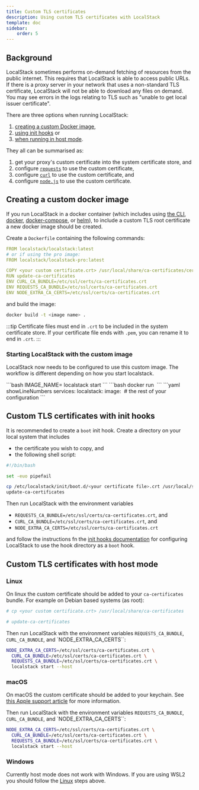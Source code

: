 ```yaml
---
title: Custom TLS certificates
description: Using custom TLS certificates with LocalStack
template: doc
sidebar:
    order: 5
---
```



## Background

LocalStack sometimes performs on-demand fetching of resources from the public internet.
This requires that LocalStack is able to access public URLs.
If there is a proxy server in your network that uses a non-standard TLS certificate, LocalStack will not be able to download any files on demand.
You may see errors in the logs relating to TLS such as "unable to get local issuer certificate".

There are three options when running LocalStack:

1. [creating a custom Docker image](#creating-a-custom-docker-image),
2. [using init hooks](#custom-tls-certificates-with-init-hooks) or
3. [when running in host mode](#custom-tls-certificates-with-host-mode).

They all can be summarised as:

1. get your proxy's custom certificate into the system certificate store, and
2. configure [`requests`](https://pypi.python.org/pypi/requests) to use the custom certificate,
3. configure [`curl`](https://curl.se/) to use the custom certificate, and
4. configure [`node.js`](https://nodejs.org/) to use the custom certificate.

## Creating a custom docker image

If you run LocalStack in a docker container (which includes using [the CLI](/aws/getting-started/installation/#installing-localstack-cli), [docker](/aws/getting-started/installation/#docker), [docker-compose](/aws/getting-started/installation/#docker-compose), or [helm](/aws/getting-started/installation/#helm)), to include a custom TLS root certificate a new docker image should be created.

Create a `Dockerfile` containing the following commands:

```yaml showLineNumbers
FROM localstack/localstack:latest
# or if using the pro image:
FROM localstack/localstack-pro:latest

COPY <your custom certificate.crt> /usr/local/share/ca-certificates/cert-bundle.crt
RUN update-ca-certificates
ENV CURL_CA_BUNDLE=/etc/ssl/certs/ca-certificates.crt
ENV REQUESTS_CA_BUNDLE=/etc/ssl/certs/ca-certificates.crt
ENV NODE_EXTRA_CA_CERTS=/etc/ssl/certs/ca-certificates.crt
```

and build the image:

```bash
docker build -t <image name> .
```

:::tip
Certificate files must end in `.crt` to be included in the system certificate store.
If your certificate file ends with `.pem`, you can rename it to end in `.crt`.
:::

### Starting LocalStack with the custom image

LocalStack now needs to be configured to use this custom image.
The workflow is different depending on how you start localstack.

<Tabs>
<TabItem label="CLI">
```bash
IMAGE_NAME=<image name> localstack start
```
</TabItem>
<TabItem label="Docker">
```bash
docker run <docker arguments> <image name>
```
</TabItem>
<TabItem label="docker-compose.yml">
```yaml showLineNumbers
services:
  localstack:
    image: <image name>
    # the rest of your configuration
```
</TabItem>
</Tabs>

## Custom TLS certificates with init hooks

It is recommended to create a `boot` init hook.
Create a directory on your local system that includes

* the certificate you wish to copy, and
* the following shell script:

```bash
#!/bin/bash

set -euo pipefail

cp /etc/localstack/init/boot.d/<your certificate file>.crt /usr/local/share/ca-certificates
update-ca-certificates
```

Then run LocalStack with the environment variables

* `REQUESTS_CA_BUNDLE=/etc/ssl/certs/ca-certificates.crt`, and
* `CURL_CA_BUNDLE=/etc/ssl/certs/ca-certificates.crt`, and
* `NODE_EXTRA_CA_CERTS=/etc/ssl/certs/ca-certificates.crt`

and follow the instructions fn the [init hooks documentation](/aws/capabilities/config/initialization-hooks) for configuring LocalStack to use the hook directory as a `boot` hook.

## Custom TLS certificates with host mode

### Linux

On linux the custom certificate should be added to your `ca-certificates` bundle.
For example on Debian based systems (as root):

```bash
# cp <your custom certificate.crt> /usr/local/share/ca-certificates

# update-ca-certificates

```

Then run LocalStack with the environment variables `REQUESTS_CA_BUNDLE`, `CURL_CA_BUNDLE`, and `NODE_EXTRA_CA_CERTS``:

```bash
NODE_EXTRA_CA_CERTS=/etc/ssl/certs/ca-certificates.crt \
  CURL_CA_BUNDLE=/etc/ssl/certs/ca-certificates.crt \
  REQUESTS_CA_BUNDLE=/etc/ssl/certs/ca-certificates.crt \
  localstack start --host
```

### macOS

On macOS the custom certificate should be added to your keychain.
See [this Apple support article](https://support.apple.com/en-gb/guide/keychain-access/kyca2431/mac) for more information.

Then run LocalStack with the environment variables `REQUESTS_CA_BUNDLE`, `CURL_CA_BUNDLE`, and `NODE_EXTRA_CA_CERTS``:

```bash
NODE_EXTRA_CA_CERTS=/etc/ssl/certs/ca-certificates.crt \
  CURL_CA_BUNDLE=/etc/ssl/certs/ca-certificates.crt \
  REQUESTS_CA_BUNDLE=/etc/ssl/certs/ca-certificates.crt \
  localstack start --host
```

### Windows

Currently host mode does not work with Windows.
If you are using WSL2 you should follow the [Linux](#linux) steps above.

